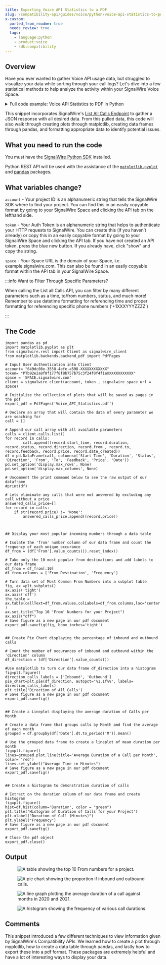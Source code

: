 ---
title: Exporting Voice API Statistics to a PDF
slug: /compatibility-api/guides/voice/python/voice-api-statistics-to-pdf
x-custom:
  ported_from_readme: true
  needs_review: true
  tags:
    - language:python
    - product:voice
    - sdk:compatibility
---

## Overview

Have you ever wanted to gather Voice API usage data, but struggled to visualize your data while sorting through your call logs? Let's dive into a few statistical methods to help analyze the activity within your SignalWire Voice Space.


<details>
  <summary>Full code example: Voice API Statistics to PDF in Python</summary>

```python
import pandas as pd
import matplotlib.pyplot as plt
from signalwire.rest import Client as signalwire_client
from matplotlib.backends.backend_pdf import PdfPages

# Input User Authentication into Client
account= "649dc08e-3558-XXXX-XXXX-XXXXXXXXXXXX"
token= "PTb92e2a8f0f177f8f8b757b75c3fXXXXXXXXXXXXXXXXXXXXX"
space = 'SPACE.signalwire.com'
client = signalwire_client(account, token , signalwire_space_url = space)


# Declare an array that will contain the data of every parameter we are seaching for
call = []

# Append our call array with all available parameters
calls = client.calls.list()
for record in calls:
        call.append((record.start_time, record.duration, record.status, record.direction, record.from_, record.to, record.feedback, record.price, record.date_created))
df = pd.DataFrame(call, columns=('Start Time', 'Duration', 'Status', 'Direction', 'From', 'To', 'Feedback', 'Price', 'Date'))
pd.set_option('display.max_rows', None)
pd.set_option('display.max_columns', None)

# Uncomment the print command below to see the raw output of our dataframe
#print(df)


# Initialize the collection of plots that will be saved as pages in the pdf
export_pdf = PdfPages('Voice_API_Statistics.pdf')
    
  
## Display your most popular incoming numbers through a data table

# Isolate the 'from' number column of our data frame and count the frequency of each unique occurance
df_from = (df['From'].value_counts()).reset_index()

# Take only the 10 most popular from destinations and add labels to our data frame
df_from = df_from[:10]
df_from.columns = ['From_Destination', 'Frequency']

# Turn data set of Most Common From Numbers into a subplot table
fig, ax =plt.subplots()
ax.axis('tight')
ax.axis('off')
the_table = ax.table(cellText=df_from.values,colLabels=df_from.columns,loc='center', )
ax.set_title("Top 10 'From' Numbers for your Project")
ax.axis("off")
# Save figure as a new page in our pdf document
export_pdf.savefig(fig, bbox_inches='tight')


## Create Pie Chart displaying the percentage of inbound and outbound calls

# Count the number of occurances of inbound and outbound within the 'direction' column
df_direction = (df['Direction'].value_counts())

#Use matplotlib to turn our data frame df_direction into a histogram
fig=plt.figure()
direction_calls_labels = ['Inbound', 'Outbound']
pie_chart=plt.pie(df_direction, autopct='%1.1f%%', labels= direction_calls_labels)
plt.title('Direction of All Calls')
# Save figure as a new page in our pdf document
export_pdf.savefig()


## Create a Lineplot displaying the average duration of Calls per Month

# Create a data frame that groups calls by Month and find the average of each month
grouped = df.groupby(df['Date'].dt.to_period('M')).mean()

# Use the grouped data frame to create a lineplot of mean duration per month
fig=plt.figure()
lines=grouped.plot.line(title='Average Duration of a Call per Month', color= 'red')
lines.set_ylabel("Average Time in Minutes")
# Save figure as a new page in our pdf document
export_pdf.savefig()


## Create a histogram to demonstration duration of calls

# Extract on the duration column of our data frame and create histogram
fig=plt.figure()
hist=df.hist(column='Duration', color = "green")
plt.title('Histogram of Duration of Calls for your Project')
plt.xlabel("Duration of Call (Minutes)")
plt.ylabel("Frequency")
# Save figure as a new page in our pdf document
export_pdf.savefig()

# Close the pdf object
export_pdf.close()
```

</details>

This snippet incorporates SignalWire's [List All Calls Endpoint](/rest/compatibility-api/endpoints/list-all-calls) to gather a JSON response with all desired data. From this pulled data, this code will also walk through creating plots through matplotlib, creating data frames through pandas, and formatting appropriate data to identify potential issues.

What you need to run the code
-----------------------------

You must have the [SignalWire Python SDK](/compatibility-api/sdks) installed.

Python REST API will be used with the assistance of the  [`matplotlib.pyplot`](https://matplotlib.org/) and [pandas](https://pandas.pydata.org/docs/getting_started/install.html) packages.

What variables change?
----------------------

`account` - Your project ID is an alphanumeric string that tells the SignalWire SDK where to find your project. You can find this in an easily copyable format by going to your SignalWire Space and clicking the API tab on the lefthand side.  

`token` - Your Auth Token is an alphanumeric string that helps to authenticate your HTTP requests to SignalWire. You can create this (if you haven’t already) or copy this in an easily copyable format by going to your SignalWire Space and clicking the API tab. If you have not created an API token, press the blue new button. If you already have, click "show" and copy the string. 

`space` - Your Space URL is the domain of your Space, i.e. example.signalwire.com. This can also be found in an easily copyable format within the API tab in your SignalWire Space. 


:::info Want to Filter Through Specific Parameters?

When calling the List all Calls API, you can filter by many different parameters such as a time, to/from numbers, status, and much more! Remember to use datetime formatting for referencing time and proper formatting for referencing specific phone numbers (‘+1XXXYYYZZZZ’)

:::

The Code
--------

```text
import pandas as pd
import matplotlib.pyplot as plt
from signalwire.rest import Client as signalwire_client
from matplotlib.backends.backend_pdf import PdfPages

# Input User Authentication into Client
account= "649dc08e-3558-4efe-a598-XXXXXXXXXXXX"
token= "PTb92e2a8f0f177f8f8b757b75c3f24f0f4f1aXXXXXXXXXXXX"
space = 'SPACE.signalwire.com'
client = signalwire_client(account, token , signalwire_space_url = space)

# Initialize the collection of plots that will be saved as pages in the pdf
export_pdf = PdfPages('Voice_API_Statistics.pdf')

# Declare an array that will contain the data of every parameter we are seaching for
call = []

# Append our call array with all available parameters
calls = client.calls.list()
for record in calls:
        call.append((record.start_time, record.duration, record.status, record.direction, record.from_, record.to, record.feedback, record.price, record.date_created))
df = pd.DataFrame(call, columns=('Start Time', 'Duration', 'Status', 'Direction', 'From', 'To', 'Feedback', 'Price', 'Date'))
pd.set_option('display.max_rows', None)
pd.set_option('display.max_columns', None)

# Uncomment the print command below to see the raw output of our dataframe
#print(df)

# Lets eliminate any calls that were not answered by excluding any call without a price
answered_calls_price=[]
for record in calls:
    if str(record.price) != 'None':
        answered_calls_price.append((record.price))



## Display your most popular incoming numbers through a data table

# Isolate the 'from' number column of our data frame and count the frequency of each unique occurance
df_from = (df['From'].value_counts()).reset_index()

# Take only the 10 most popular from destinations and add labels to our data frame
df_from = df_from[:10]
df_from.columns = ['From_Destination', 'Frequency']

# Turn data set of Most Common From Numbers into a subplot table
fig, ax =plt.subplots()
ax.axis('tight')
ax.axis('off')
the_table = ax.table(cellText=df_from.values,colLabels=df_from.columns,loc='center', )
ax.set_title("Top 10 'From' Numbers for your Project")
ax.axis("off")
# Save figure as a new page in our pdf document
export_pdf.savefig(fig, bbox_inches='tight')


## Create Pie Chart displaying the percentage of inbound and outbound calls

# Count the number of occurances of inbound and outbound within the 'direction' column
df_direction = (df['Direction'].value_counts())

#Use matplotlib to turn our data frame df_direction into a histogram
fig=plt.figure()
direction_calls_labels = ['Inbound', 'Outbound']
pie_chart=plt.pie(df_direction, autopct='%1.1f%%', labels= direction_calls_labels)
plt.title('Direction of All Calls')
# Save figure as a new page in our pdf document
export_pdf.savefig()


## Create a Lineplot displaying the average duration of Calls per Month

# Create a data frame that groups calls by Month and find the average of each month
grouped = df.groupby(df['Date'].dt.to_period('M')).mean()

# Use the grouped data frame to create a lineplot of mean duration per month
fig=plt.figure()
lines=grouped.plot.line(title='Average Duration of a Call per Month', color= 'red')
lines.set_ylabel("Average Time in Minutes")
# Save figure as a new page in our pdf document
export_pdf.savefig()


## Create a histogram to demonstration duration of calls

# Extract on the duration column of our data frame and create histogram
fig=plt.figure()
hist=df.hist(column='Duration', color = "green")
plt.title('Histogram of Duration of Calls for your Project')
plt.xlabel("Duration of Call (Minutes)")
plt.ylabel("Frequency")
# Save figure as a new page in our pdf document
export_pdf.savefig()

# Close the pdf object
export_pdf.close()
```

Output
------

<figure>
  <img className="img-800" src={require("./56e0647-Screen_Shot_2021-09-08_at_11.41.25_AM.webP").default} alt="A table showing the top 10 From numbers for a project." />
</figure>

<figure>
  <img className="img-800" src={require("./c1a9047-Screen_Shot_2021-09-08_at_11.42.13_AM.webP").default} alt="A pie chart showing the proportion if inbound and outbound calls." />
</figure>

<figure>
  <img className="img-800" src={require("./e733a61-Screen_Shot_2021-09-08_at_11.42.33_AM.webP").default} alt="A line graph plotting the average duration of a call against months in 2020 and 2021." />
</figure>

<figure>
  <img className="img-800" src={require("./803c508-Histogram.webP").default} alt="A histogram showing the frequency of various call durations." />
</figure>

Comments
--------

This snippet introduced a few different techniques to view information given by SignalWire's Compatibility APIs. We learned how to create a plot through myplotlib, how to create a data table through pandas, and lastly how to export these into a pdf format. These packages are extremely helpful and have a lot of interesting ways to display your data.
